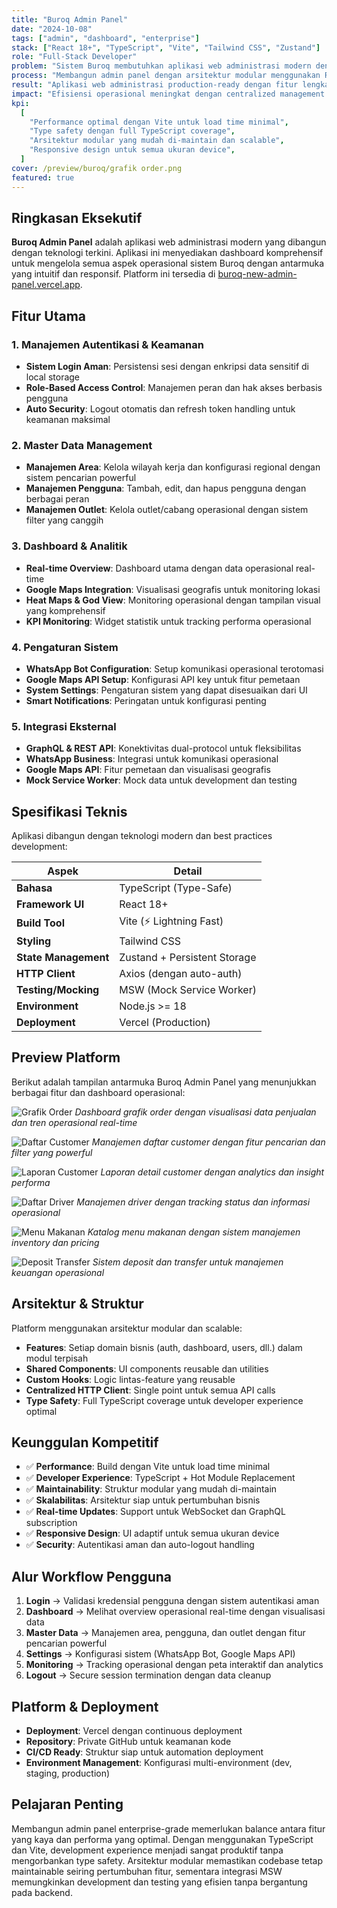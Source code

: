 ```yaml
---
title: "Buroq Admin Panel"
date: "2024-10-08"
tags: ["admin", "dashboard", "enterprise"]
stack: ["React 18+", "TypeScript", "Vite", "Tailwind CSS", "Zustand"]
role: "Full-Stack Developer"
problem: "Sistem Buroq membutuhkan aplikasi web administrasi modern dengan dashboard komprehensif untuk mengelola semua aspek operasional dengan antarmuka intuitif dan responsif."
process: "Membangun admin panel dengan arsitektur modular menggunakan React, TypeScript, dan Vite, dilengkapi integrasi GraphQL/REST API, Google Maps, dan WhatsApp Business."
result: "Aplikasi web administrasi production-ready dengan fitur lengkap: autentikasi aman, manajemen master data, dashboard real-time, dan integrasi eksternal."
impact: "Efisiensi operasional meningkat dengan centralized management system, monitoring real-time melalui Google Maps integration, dan komunikasi operasional terotomasi via WhatsApp Bot."
kpi:
  [
    "Performance optimal dengan Vite untuk load time minimal",
    "Type safety dengan full TypeScript coverage",
    "Arsitektur modular yang mudah di-maintain dan scalable",
    "Responsive design untuk semua ukuran device",
  ]
cover: /preview/buroq/grafik order.png
featured: true
---
```


## Ringkasan Eksekutif

**Buroq Admin Panel** adalah aplikasi web administrasi modern yang dibangun dengan teknologi terkini. Aplikasi ini menyediakan dashboard komprehensif untuk mengelola semua aspek operasional sistem Buroq dengan antarmuka yang intuitif dan responsif. Platform ini tersedia di [buroq-new-admin-panel.vercel.app](https://buroq-new-admin-panel.vercel.app).

## Fitur Utama

### 1. Manajemen Autentikasi & Keamanan

- **Sistem Login Aman**: Persistensi sesi dengan enkripsi data sensitif di local storage
- **Role-Based Access Control**: Manajemen peran dan hak akses berbasis pengguna
- **Auto Security**: Logout otomatis dan refresh token handling untuk keamanan maksimal

### 2. Master Data Management

- **Manajemen Area**: Kelola wilayah kerja dan konfigurasi regional dengan sistem pencarian powerful
- **Manajemen Pengguna**: Tambah, edit, dan hapus pengguna dengan berbagai peran
- **Manajemen Outlet**: Kelola outlet/cabang operasional dengan sistem filter yang canggih

### 3. Dashboard & Analitik

- **Real-time Overview**: Dashboard utama dengan data operasional real-time
- **Google Maps Integration**: Visualisasi geografis untuk monitoring lokasi
- **Heat Maps & God View**: Monitoring operasional dengan tampilan visual yang komprehensif
- **KPI Monitoring**: Widget statistik untuk tracking performa operasional

### 4. Pengaturan Sistem

- **WhatsApp Bot Configuration**: Setup komunikasi operasional terotomasi
- **Google Maps API Setup**: Konfigurasi API key untuk fitur pemetaan
- **System Settings**: Pengaturan sistem yang dapat disesuaikan dari UI
- **Smart Notifications**: Peringatan untuk konfigurasi penting

### 5. Integrasi Eksternal

- **GraphQL & REST API**: Konektivitas dual-protocol untuk fleksibilitas
- **WhatsApp Business**: Integrasi untuk komunikasi operasional
- **Google Maps API**: Fitur pemetaan dan visualisasi geografis
- **Mock Service Worker**: Mock data untuk development dan testing

## Spesifikasi Teknis

Aplikasi dibangun dengan teknologi modern dan best practices development:

| Aspek                | Detail                       |
| -------------------- | ---------------------------- |
| **Bahasa**           | TypeScript (Type-Safe)       |
| **Framework UI**     | React 18+                    |
| **Build Tool**       | Vite (⚡ Lightning Fast)     |
| **Styling**          | Tailwind CSS                 |
| **State Management** | Zustand + Persistent Storage |
| **HTTP Client**      | Axios (dengan auto-auth)     |
| **Testing/Mocking**  | MSW (Mock Service Worker)    |
| **Environment**      | Node.js >= 18                |
| **Deployment**       | Vercel (Production)          |

## Preview Platform

Berikut adalah tampilan antarmuka Buroq Admin Panel yang menunjukkan berbagai fitur dan dashboard operasional:

![Grafik Order](/preview/buroq/grafik%20order.png)
_Dashboard grafik order dengan visualisasi data penjualan dan tren operasional real-time_

![Daftar Customer](/preview/buroq/list%20customer.png)
_Manajemen daftar customer dengan fitur pencarian dan filter yang powerful_

![Laporan Customer](/preview/buroq/laporan%20customer.png)
_Laporan detail customer dengan analytics dan insight performa_

![Daftar Driver](/preview/buroq/list%20driver.png)
_Manajemen driver dengan tracking status dan informasi operasional_

![Menu Makanan](/preview/buroq/menu%20makanan.png)
_Katalog menu makanan dengan sistem manajemen inventory dan pricing_

![Deposit Transfer](/preview/buroq/deposit%20transfer.png)
_Sistem deposit dan transfer untuk manajemen keuangan operasional_

## Arsitektur & Struktur

Platform menggunakan arsitektur modular dan scalable:

- **Features**: Setiap domain bisnis (auth, dashboard, users, dll.) dalam modul terpisah
- **Shared Components**: UI components reusable dan utilities
- **Custom Hooks**: Logic lintas-feature yang reusable
- **Centralized HTTP Client**: Single point untuk semua API calls
- **Type Safety**: Full TypeScript coverage untuk developer experience optimal

## Keunggulan Kompetitif

- ✅ **Performance**: Build dengan Vite untuk load time minimal
- ✅ **Developer Experience**: TypeScript + Hot Module Replacement
- ✅ **Maintainability**: Struktur modular yang mudah di-maintain
- ✅ **Skalabilitas**: Arsitektur siap untuk pertumbuhan bisnis
- ✅ **Real-time Updates**: Support untuk WebSocket dan GraphQL subscription
- ✅ **Responsive Design**: UI adaptif untuk semua ukuran device
- ✅ **Security**: Autentikasi aman dan auto-logout handling

## Alur Workflow Pengguna

1. **Login** → Validasi kredensial pengguna dengan sistem autentikasi aman
2. **Dashboard** → Melihat overview operasional real-time dengan visualisasi data
3. **Master Data** → Manajemen area, pengguna, dan outlet dengan fitur pencarian powerful
4. **Settings** → Konfigurasi sistem (WhatsApp Bot, Google Maps API)
5. **Monitoring** → Tracking operasional dengan peta interaktif dan analytics
6. **Logout** → Secure session termination dengan data cleanup

## Platform & Deployment

- **Deployment**: Vercel dengan continuous deployment
- **Repository**: Private GitHub untuk keamanan kode
- **CI/CD Ready**: Struktur siap untuk automation deployment
- **Environment Management**: Konfigurasi multi-environment (dev, staging, production)

## Pelajaran Penting

Membangun admin panel enterprise-grade memerlukan balance antara fitur yang kaya dan performa yang optimal. Dengan menggunakan TypeScript dan Vite, development experience menjadi sangat produktif tanpa mengorbankan type safety. Arsitektur modular memastikan codebase tetap maintainable seiring pertumbuhan fitur, sementara integrasi MSW memungkinkan development dan testing yang efisien tanpa bergantung pada backend.
